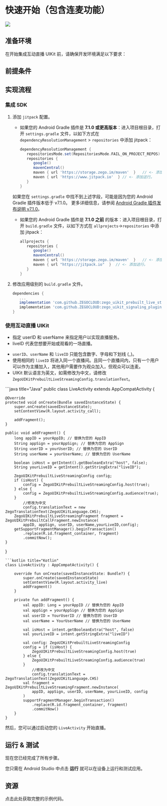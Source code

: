 
# 快速开始（包含连麦功能）


<Frame width="512" height="auto" caption="">
  <img src="https://storage.zego.im/sdk-doc/Pics/ZegoUIKit/Flutter/live_with_cohosting2.gif" />
</Frame>

## 准备环境

在开始集成互动直播 UIKit 前，请确保开发环境满足以下要求：

<AndroidEnviromentRequirementZh/>

## 前提条件

<UIKitCreateAccountAndServicesZh/>

## 实现流程

### 集成 SDK

1. 添加 `jitpack` 配置。
   - 如果您的 Android Gradle 插件是 **7.1.0 或更高版本**：进入项目根目录，打开 `settings.gradle` 文件，以如下方式在 `dependencyResolutionManagement` > `repositories` 中添加 jitpack：

      ```groovy
      dependencyResolutionManagement {
         repositoriesMode.set(RepositoriesMode.FAIL_ON_PROJECT_REPOS)
         repositories {
            google()
            mavenCentral()
            maven { url 'https://storage.zego.im/maven'  }   // <- 添加这行。
            maven { url 'https://www.jitpack.io'  } // <- 添加这行。
         }
      }
      ```

    <Warning title="Warning">

    如果您在 `settings.gradle` 中找不到上述字段，可能是因为您的 Android Gradle 插件版本低于 v7.1.0。
    更多详细信息，请参阅 [Android Gradle 插件发布说明 v7.1.0](https://developer.android.com/studio/releases/gradle-plugin#settings-gradle)。
    </Warning>

    - 如果您的 Android Gradle 插件是 **7.1.0 之前** 的版本：进入项目根目录，打开 `build.gradle` 文件，以如下方式在 `allprojects`->`repositories` 中添加 jitpack：

      ```groovy
      allprojects {
         repositories {
            google()
            mavenCentral()
            maven { url 'https://storage.zego.im/maven'  }   // <- 添加这行。
            maven { url "https://jitpack.io"  }  // <- 添加这行。
         }
      }
      ```

2. 修改应用级别的 `build.gradle` 文件。

   ```groovy
   dependencies {
      ...
      implementation 'com.github.ZEGOCLOUD:zego_uikit_prebuilt_live_streaming_android:+'    // 添加这行到您的模块级 build.gradle 文件的依赖部分，通常命名为 [app]。
      implementation 'com.github.ZEGOCLOUD:zego_uikit_signaling_plugin_android:+'  // 添加这行到您的模块级 build.gradle 文件的依赖部分，通常命名为 [app]。
   }
   ```  

### 使用互动直播 UIKit

- 指定 userID 和 userName 来指定用户以实现直播服务。
- liveID 代表您想要开始或观看的一场直播。

<Note title="Note">

- `userID`、`userName` 和 `liveID` 只能包含数字、字母和下划线 (_)。
- 使用相同的 `liveID` 将进入同一个直播间。且同一个直播间内，只有一个用户可以作为主播加入，其他用户需要作为观众加入，但观众可以连麦。
- UIKit 默认语言为英文，如需修改为中文，请修改 `ZegoUIKitPrebuiltLiveStreamingConfig.translationText`。

</Note>


<CodeGroup>
```java title="Java"
public class LiveActivity extends AppCompatActivity {

    @Override
    protected void onCreate(Bundle savedInstanceState) {
        super.onCreate(savedInstanceState);
        setContentView(R.layout.activity_call);

        addFragment();
    }

    public void addFragment() {
        long appID = yourAppID; // 替换为您的 AppID
        String appSign = yourAppSign; // 替换为您的 AppSign
        String userID = yourUserID; // 替换为您的 UserID
        String userName = yourUserName; // 替换为您的 UserName

        boolean isHost = getIntent().getBooleanExtra("host", false);
        String yourLiveID = getIntent().getStringExtra("liveID");

        ZegoUIKitPrebuiltLiveStreamingConfig config;
        if (isHost) {
            config = ZegoUIKitPrebuiltLiveStreamingConfig.host(true);
        } else {
            config = ZegoUIKitPrebuiltLiveStreamingConfig.audience(true);
        }
            //修改为中文
            config.translationText = new ZegoTranslationText(ZegoUIKitLanguage.CHS);
        ZegoUIKitPrebuiltLiveStreamingFragment fragment = ZegoUIKitPrebuiltCallFragment.newInstance(
            appID, appSign, userID, userName,yourLiveID,config);
        getSupportFragmentManager().beginTransaction()
            .replace(R.id.fragment_container, fragment)
            .commitNow();
    }
}
```
```kotlin title="Kotlin"
class LiveActivity : AppCompatActivity() {
   
    override fun onCreate(savedInstanceState: Bundle?) {
        super.onCreate(savedInstanceState)
        setContentView(R.layout.activity_live)
        addFragment()
    }

    private fun addFragment() {
        val appID: Long = yourAppID // 替换为您的 AppID
        val appSign = yourAppSign // 替换为您的 AppSign
        val userID = YourUserID // 替换为您的 UserID
        val userName = YourUserName // 替换为您的 UserName

        val isHost = intent.getBooleanExtra("host", false)
        val yourLiveID = intent.getStringExtra("liveID")

        val config: ZegoUIKitPrebuiltLiveStreamingConfig
        config = if (isHost) {
            ZegoUIKitPrebuiltLiveStreamingConfig.host(true)
        } else {
            ZegoUIKitPrebuiltLiveStreamingConfig.audience(true)
        }
            //修改为中文
            config.translationText = ZegoTranslationText(ZegoUIKitLanguage.CHS)
        val fragment = ZegoUIKitPrebuiltLiveStreamingFragment.newInstance(
            appID, appSign, userID, userName, yourLiveID, config
        )
        supportFragmentManager.beginTransaction()
            .replace(R.id.fragment_container, fragment)
            .commitNow()
    }
}
```
</CodeGroup>



然后，您可以通过启动您的 `LiveActivity` 开始直播。

## 运行 & 测试

现在您已经完成了所有步骤。

您只需在 Android Studio 中点击 **运行** 就可以在设备上运行和测试应用。

## 资源


<CardGroup cols={2}>
<Card title="示例代码" href="https://github.com/ZEGOCLOUD/zego_uikit_prebuilt_live_streaming_example_android" target="_blank">
    点击此处获取完整的示例代码。
</Card>
</CardGroup>
